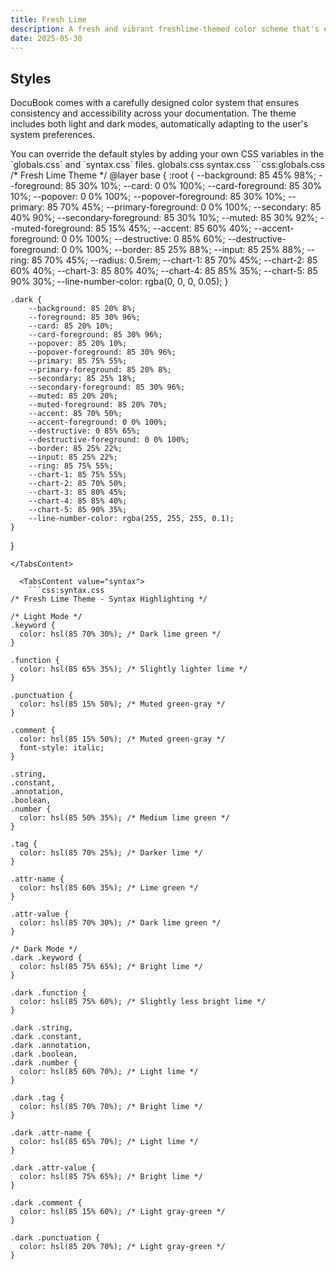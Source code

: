 ```yaml
---
title: Fresh Lime
description: A fresh and vibrant freshlime-themed color scheme that's easy on the eyes while maintaining excellent readability.
date: 2025-05-30
---
```


## Styles

DocuBook comes with a carefully designed color system that ensures consistency and accessibility across your documentation. The theme includes both light and dark modes, automatically adapting to the user's system preferences.

<Note type="note" title="note">
  You can override the default styles by adding your own CSS variables in the `globals.css` and `syntax.css` files.
</Note>

<Tabs defaultValue="globals" className="pt-5 pb-1">
  <TabsList>
    <TabsTrigger value="globals">globals.css</TabsTrigger>
    <TabsTrigger value="syntax">syntax.css</TabsTrigger>
  </TabsList>
  <TabsContent value="globals">
    ```css:globals.css
    /* Fresh Lime Theme */
@layer base {
    :root {
        --background: 85 45% 98%;
        --foreground: 85 30% 10%;
        --card: 0 0% 100%;
        --card-foreground: 85 30% 10%;
        --popover: 0 0% 100%;
        --popover-foreground: 85 30% 10%;
        --primary: 85 70% 45%;
        --primary-foreground: 0 0% 100%;
        --secondary: 85 40% 90%;
        --secondary-foreground: 85 30% 10%;
        --muted: 85 30% 92%;
        --muted-foreground: 85 15% 45%;
        --accent: 85 60% 40%;
        --accent-foreground: 0 0% 100%;
        --destructive: 0 85% 60%;
        --destructive-foreground: 0 0% 100%;
        --border: 85 25% 88%;
        --input: 85 25% 88%;
        --ring: 85 70% 45%;
        --radius: 0.5rem;
        --chart-1: 85 70% 45%;
        --chart-2: 85 60% 40%;
        --chart-3: 85 80% 40%;
        --chart-4: 85 85% 35%;
        --chart-5: 85 90% 30%;
        --line-number-color: rgba(0, 0, 0, 0.05);
    }

    .dark {
        --background: 85 20% 8%;
        --foreground: 85 30% 96%;
        --card: 85 20% 10%;
        --card-foreground: 85 30% 96%;
        --popover: 85 20% 10%;
        --popover-foreground: 85 30% 96%;
        --primary: 85 75% 55%;
        --primary-foreground: 85 20% 8%;
        --secondary: 85 25% 18%;
        --secondary-foreground: 85 30% 96%;
        --muted: 85 20% 20%;
        --muted-foreground: 85 20% 70%;
        --accent: 85 70% 50%;
        --accent-foreground: 0 0% 100%;
        --destructive: 0 85% 65%;
        --destructive-foreground: 0 0% 100%;
        --border: 85 25% 22%;
        --input: 85 25% 22%;
        --ring: 85 75% 55%;
        --chart-1: 85 75% 55%;
        --chart-2: 85 70% 50%;
        --chart-3: 85 80% 45%;
        --chart-4: 85 85% 40%;
        --chart-5: 85 90% 35%;
        --line-number-color: rgba(255, 255, 255, 0.1);
    }
}
```
</TabsContent>

  <TabsContent value="syntax">
    ```css:syntax.css
/* Fresh Lime Theme - Syntax Highlighting */

/* Light Mode */
.keyword {
  color: hsl(85 70% 30%); /* Dark lime green */
}

.function {
  color: hsl(85 65% 35%); /* Slightly lighter lime */
}

.punctuation {
  color: hsl(85 15% 50%); /* Muted green-gray */
}

.comment {
  color: hsl(85 15% 50%); /* Muted green-gray */
  font-style: italic;
}

.string,
.constant,
.annotation,
.boolean,
.number {
  color: hsl(85 50% 35%); /* Medium lime green */
}

.tag {
  color: hsl(85 70% 25%); /* Darker lime */
}

.attr-name {
  color: hsl(85 60% 35%); /* Lime green */
}

.attr-value {
  color: hsl(85 70% 30%); /* Dark lime green */
}

/* Dark Mode */
.dark .keyword {
  color: hsl(85 75% 65%); /* Bright lime */
}

.dark .function {
  color: hsl(85 75% 60%); /* Slightly less bright lime */
}

.dark .string,
.dark .constant,
.dark .annotation,
.dark .boolean,
.dark .number {
  color: hsl(85 60% 70%); /* Light lime */
}

.dark .tag {
  color: hsl(85 70% 70%); /* Bright lime */
}

.dark .attr-name {
  color: hsl(85 65% 70%); /* Light lime */
}

.dark .attr-value {
  color: hsl(85 75% 65%); /* Bright lime */
}

.dark .comment {
  color: hsl(85 15% 60%); /* Light gray-green */
}

.dark .punctuation {
  color: hsl(85 20% 70%); /* Light gray-green */
}
```
</TabsContent>
</Tabs>
